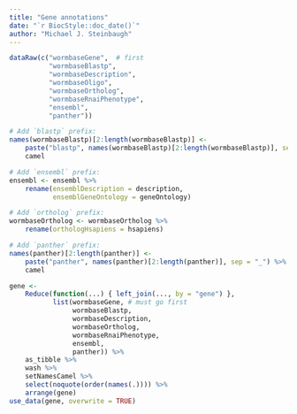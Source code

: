 ```yaml
---
title: "Gene annotations"
date: "`r BiocStyle::doc_date()`"
author: "Michael J. Steinbaugh"
---
```


```r
dataRaw(c("wormbaseGene",  # first
          "wormbaseBlastp",
          "wormbaseDescription",
          "wormbaseOligo",
          "wormbaseOrtholog",
          "wormbaseRnaiPhenotype",
          "ensembl",
          "panther"))

# Add `blastp` prefix:
names(wormbaseBlastp)[2:length(wormbaseBlastp)] <-
    paste("blastp", names(wormbaseBlastp)[2:length(wormbaseBlastp)], sep = "_") %>%
    camel

# Add `ensembl` prefix:
ensembl <- ensembl %>%
    rename(ensemblDescription = description,
           ensemblGeneOntology = geneOntology)

# Add `ortholog` prefix:
wormbaseOrtholog <- wormbaseOrtholog %>%
    rename(orthologHsapiens = hsapiens)

# Add `panther` prefix:
names(panther)[2:length(panther)] <-
    paste("panther", names(panther)[2:length(panther)], sep = "_") %>%
    camel

gene <-
    Reduce(function(...) { left_join(..., by = "gene") },
           list(wormbaseGene, # must go first
                wormbaseBlastp,
                wormbaseDescription,
                wormbaseOrtholog,
                wormbaseRnaiPhenotype,
                ensembl,
                panther)) %>%
    as_tibble %>%
    wash %>%
    setNamesCamel %>%
    select(noquote(order(names(.)))) %>%
    arrange(gene)
use_data(gene, overwrite = TRUE)
```
